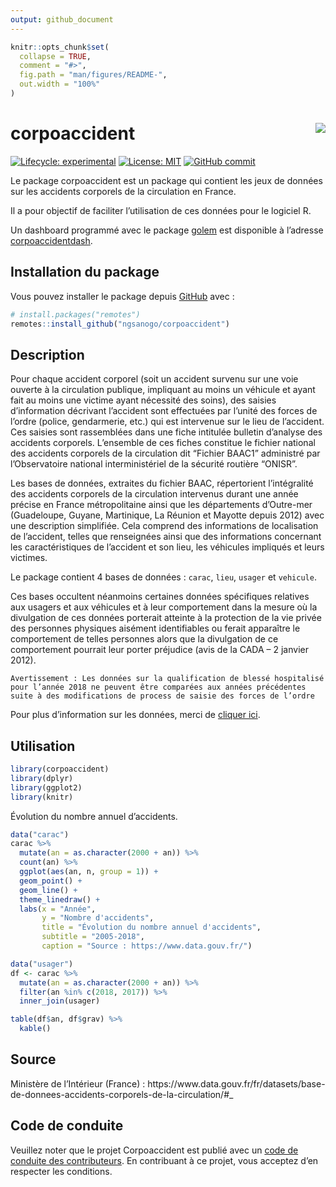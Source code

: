 ```yaml
---
output: github_document
---
```


<!-- README.md is generated from README.Rmd. Please edit that file -->

```r
knitr::opts_chunk$set(
  collapse = TRUE,
  comment = "#>",
  fig.path = "man/figures/README-",
  out.width = "100%"
)
```

# corpoaccident <a href='https://github.com/ngsanogo/corpoaccident'><img src='man/figures/corpoaccident.ico' align="right"  /></a>

<!-- badges: start -->
[![Lifecycle: experimental](https://img.shields.io/badge/lifecycle-experimental-orange.svg)](https://www.tidyverse.org/lifecycle/#experimental)
[![License: MIT](https://img.shields.io/badge/License-MIT-blue.svg)](https://opensource.org/licenses/MIT)
[![GitHub commit](https://img.shields.io/github/last-commit/ngsanogo/corpoaccident)](https://github.com/ngsanogo/corpoaccident/commit/master)
<!-- badges: end -->

Le package corpoaccident est un package qui contient les jeux de données sur les accidents corporels de la circulation en France.

Il a pour objectif de faciliter l’utilisation de ces données pour le logiciel R.

Un dashboard programmé avec le package [golem](https://github.com/ThinkR-open/golem) est disponible à l'adresse [corpoaccidentdash](https://github.com/ngsanogo/corpoaccidentdash).

## Installation du package

Vous pouvez installer le package depuis [GitHub](https://github.com/) avec :

``` r
# install.packages("remotes")
remotes::install_github("ngsanogo/corpoaccident")
```
## Description

Pour chaque accident corporel (soit un accident survenu sur une voie ouverte à la circulation publique, impliquant au moins un véhicule et ayant fait au moins une victime ayant nécessité des soins), des saisies d’information décrivant l’accident sont effectuées par l’unité des forces de l’ordre (police, gendarmerie, etc.) qui est intervenue sur le lieu de l’accident. Ces saisies sont rassemblées dans une fiche intitulée bulletin d’analyse des accidents corporels. L’ensemble de ces fiches constitue le fichier national des accidents corporels de la circulation dit "Fichier BAAC1
" administré par l’Observatoire national interministériel de la sécurité routière "ONISR".

Les bases de données, extraites du fichier BAAC, répertorient l'intégralité des accidents corporels de la circulation intervenus durant une année précise en France métropolitaine ainsi que les départements d’Outre-mer (Guadeloupe, Guyane, Martinique, La Réunion et Mayotte depuis 2012) avec une description simplifiée. Cela comprend des informations de localisation de l’accident, telles que renseignées ainsi que des informations concernant les caractéristiques de l’accident et son lieu, les véhicules impliqués et leurs victimes.

Le package contient 4 bases de données : `carac`, `lieu`, `usager` et `vehicule`.

Ces bases occultent néanmoins certaines données spécifiques relatives aux usagers et aux véhicules et à leur comportement dans la mesure où la divulgation de ces données porterait atteinte à la protection de la vie privée des personnes physiques aisément identifiables ou ferait apparaître le comportement de telles personnes alors que la divulgation de ce comportement pourrait leur porter préjudice (avis de la CADA – 2 janvier 2012). 

`Avertissement : Les données sur la qualification de blessé hospitalisé pour l’année 2018 ne peuvent être comparées aux
années précédentes suite à des modifications de process de saisie des forces de l’ordre`

Pour plus d'information sur les données, merci de [cliquer ici](https://www.data.gouv.fr/fr/datasets/r/8d4df329-bbbb-434c-9f1f-596d78ad529f).

## Utilisation

```r
library(corpoaccident)
library(dplyr)
library(ggplot2)
library(knitr)
```

Évolution du nombre annuel d'accidents.

```r
data("carac")
carac %>%
  mutate(an = as.character(2000 + an)) %>%
  count(an) %>%
  ggplot(aes(an, n, group = 1)) +
  geom_point() +
  geom_line() +
  theme_linedraw() +
  labs(x = "Année",
       y = "Nombre d'accidents",
       title = "Évolution du nombre annuel d'accidents",
       subtitle = "2005-2018",
       caption = "Source : https://www.data.gouv.fr/")
```

```r
data("usager")
df <- carac %>%
  mutate(an = as.character(2000 + an)) %>%
  filter(an %in% c(2018, 2017)) %>%
  inner_join(usager)

table(df$an, df$grav) %>%
  kable()
```

## Source

Ministère de l'Intérieur (France) : https://www.data.gouv.fr/fr/datasets/base-de-donnees-accidents-corporels-de-la-circulation/#_

## Code de conduite
  
Veuillez noter que le projet Corpoaccident est publié avec un [code de conduite des contributeurs](https://contributor-covenant.org/version/2/0/CODE_OF_CONDUCT.html). En contribuant à ce projet, vous acceptez d'en respecter les conditions.
